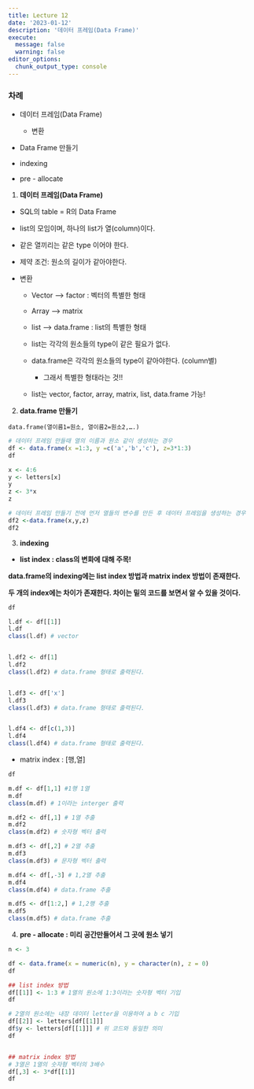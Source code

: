 ```yaml
---
title: Lecture 12
date: '2023-01-12'
description: '데이터 프레임(Data Frame)'
execute: 
  message: false
  warning: false
editor_options: 
  chunk_output_type: console
---
```


### 차례

-   데이터 프레임(Data Frame)

    -   변환

-   Data Frame 만들기

-   indexing

-   pre - allocate

1.  **데이터 프레임(Data Frame)**

-   SQL의 table = R의 Data Frame

-   list의 모임이며, 하나의 list가 열(column)이다.

-   같은 열끼리는 같은 type 이어야 한다.

-   제약 조건: 원소의 길이가 같아야한다.

-   변환

    -   Vector --\> factor : 벡터의 특별한 형태

    -   Array --\> matrix

    -   list --\> data.frame : list의 특별한 형태

    -   list는 각각의 원소들의 type이 같은 필요가 없다.

    -   data.frame은 각각의 원소들의 type이 같아야한다. (column별)

        -   그래서 특별한 형태라는 것!!

    -   list는 vector, factor, array, matrix, list, data.frame 가능!

2.  **data.frame 만들기**

`data.frame(열이름1=원소, 열이름2=원소2,….)`

```r
# 데이터 프레임 만들때 열의 이름과 원소 같이 생성하는 경우
df <- data.frame(x =1:3, y =c('a','b','c'), z=3*1:3)
df

x <- 4:6
y <- letters[x]
y
z <- 3*x
z

# 데이터 프레임 만들기 전에 먼저 열들의 변수를 만든 후 데이터 프레임을 생성하는 경우
df2 <-data.frame(x,y,z) 
df2

```

3.  **indexing**

-   **list index : class의 변화에 대해 주목!**

**data.frame의 indexing에는 list index 방법과 matrix index 방법이 존재한다.**

**두 개의 index에는 차이가 존재한다. 차이는 밑의 코드를 보면서 알 수 있을 것이다.**

```r
df

l.df <- df[[1]]
l.df
class(l.df) # vector 


l.df2 <- df[1]
l.df2
class(l.df2) # data.frame 형태로 출력된다. 


l.df3 <- df['x'] 
l.df3
class(l.df3) # data.frame 형태로 출력된다. 


l.df4 <- df[c(1,3)]
l.df4
class(l.df4) # data.frame 형태로 출력된다. 
```

-   matrix index : \[행,열\]

```r
df

m.df <- df[1,1] #1행 1열
m.df
class(m.df) # 1이라는 interger 출력 

m.df2 <- df[,1] # 1열 추출
m.df2
class(m.df2) # 숫자형 벡터 출력

m.df3 <- df[,2] # 2열 추출 
m.df3
class(m.df3) # 문자형 벡터 출력

m.df4 <- df[,-3] # 1,2열 추출 
m.df4
class(m.df4) # data.frame 추출

m.df5 <- df[1:2,] # 1,2행 추출
m.df5
class(m.df5) # data.frame 추출
```

4.  **pre - allocate : 미리 공간만들어서 그 곳에 원소 넣기**

```r
n <- 3

df <- data.frame(x = numeric(n), y = character(n), z = 0)
df

## list index 방법 
df[[1]] <- 1:3 # 1열의 원소에 1:3이라는 숫자형 벡터 기입
df 

# 2열의 원소에는 내장 데이터 letter을 이용하여 a b c 기입
df[[2]] <- letters[df[[1]]] 
df$y <- letters[df[[1]]] # 위 코드와 동일한 의미
df


## matrix index 방법 
# 3열은 1열의 숫자형 벡터의 3배수
df[,3] <- 3*df[[1]]
df
```
